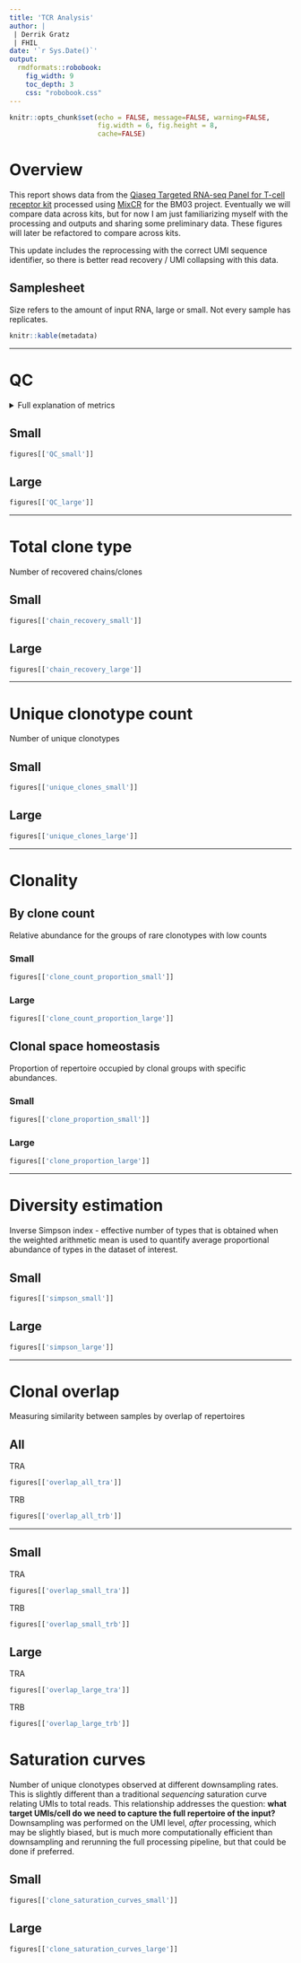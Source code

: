 ```yaml
---
title: 'TCR Analysis'
author: |
 | Derrik Gratz
 | FHIL
date: '`r Sys.Date()`'
output: 
  rmdformats::robobook:
    fig_width: 9
    toc_depth: 3
    css: "robobook.css"
---
```


```r
knitr::opts_chunk$set(echo = FALSE, message=FALSE, warning=FALSE,
                      fig.width = 6, fig.height = 8,
                      cache=FALSE) 
```

# Overview

This report shows data from the [Qiaseq Targeted RNA-seq Panel for T-cell receptor kit](https://www.qiagen.com/us/products/discovery-and-translational-research/next-generation-sequencing/rna-sequencing/t-cell-receptor-sequencing/qiaseq-targeted-rnaseq-panel-for-t-cell-receptor) processed using [MixCR](https://mixcr.com/) for the BM03 project. Eventually we will compare data across kits, but for now I am just familiarizing myself with the processing and outputs and sharing some preliminary data. These figures will later be refactored to compare across kits. 

This update includes the reprocessing with the correct UMI sequence identifier, so there is better read recovery / UMI collapsing with this data. 

## Samplesheet

Size refers to the amount of input RNA, large or small. Not every sample has replicates.

```r
knitr::kable(metadata)
```

***

# QC

<details><summary>Full explanation of metrics</summary>

[Source: MixCR](https://mixcr.com/mixcr/reference/qc-list-of-checks/)

**Successfully aligned reads:**

Sequencing reads that have been accurately mapped to their respective V, D, and J gene segments during the alignment process. This metric is crucial for assessing data quality. Low rate of aligned reads is a strong signal of either wet lab problems or misused analysis settings.

**Off target (non TCR/IG) reads:**

Sequencing reads that do not map on T or B cell receptor gene segments. High rate of off-target reads may be a result of:

* primers mis-annealing to a non-target loci;
* DNA contamination in RNA material;
* other protocol and/or wet lab issues;
* wrong choice of species in analysis settings (e.g. you have a cat library while used a human reference library).

In order to troubleshoot, one can rerun alignment and save not aligned reads into separate files (using --not-aligned-R1 and --not-aligned-R2 options). Then pick a few random non-aligned sequences and BLAST them to identify whether they are coming from contamination / non-target loci or aligned to different species. If there are no BLAST hits, check whether the sequences are artificial (e.g. adapters).

**Reads with no V or J hits:**

Sequencing reads that cover either V or J region but not both of them simultaneously. There might be several reasons for that. One common reason is incorrect orientation of reads, typically caused by some pre-processing of the input data performed before MiXCR. A common example is pre-processing with external tools like MiGEC, which is a legacy tool for handling UMIs and demultiplexing. MiGEC reverse complements one of the reads, thus requiring running MiXCR with -OreadsLayout=Collinear option.

Another reason is a very low sequencing quality in one of the reads when sequencing has completely failed.

Finally, it might be a wrong use of the analysis preset: if the input data is randomly fragmented (RNA-, Exome-Seq, 10x etc.) and the used preset is designed for amplicon libraries, you would see a high percentage here (since with amplicon settings MiXCR drops all reads that do not full cover CDR3 region). So check and use an appropriate preset for fragmented data.
Reads with no barcode

For barcoded data means that barcodes can't be extracted using the specified tag pattern. For custom library preparation protocols, the first thing to check is that a correct tag pattern and/or a correct analysis preset are used. If the library is unstranded, one should use either --tag-parse-unstranded option or change the preset accordingly. Finally, the quality of data may be low, so that tags can't be parsed because of too many sequencing errors.

**Reads dropped in $tag error correction and whitelist:**

Sequencing reads that were dropped along with dropped bad quality barcodes during the UMI sequencing and PCR error correction. The high rate of dropped reads here signals about poor sequencing quality and related issues.
Reads dropped in tags filtering

Sequencing reads that were dropped in barcode filtering. High rate of dropped reads may signal either about poor quality of the library, significant under sequencing, mistakes at library pooling and various other reasons.
Tag groups with no assembling feature

Number of tag groups which do not contain any reads that cover clonotype assembling feature. For amplicon protocols one should expect around zero tag groups with no assembling feature. A high rate here signals about either failed wet lab library preparation or misuse of the analysis settings. A typical scenario of wrong settings is when one specifies full-length VDJRegion as an assembling feature, while either the protocol is not designed for this purpose (i.e. multiplex protocol with primers in frameworks) or short sequencing was used (e.g. 150+150).

**Barcode collisions in clonotype assembly:**

Number of barcodes that resulted in multiple consensus sequences. Typically, one expects that one tag group (e.g. one UMI) results in exactly a single consensus sequence, so that the sequences with the same UMI are highly similar (within several mismatches or indels coming from PCR and sequencing errors). A tiny fraction of barcodes may result in more than one consensus due to the birth paradox. High collision rate signals about poor barcode diversity related to e.g. too short barcode sequence, protocol design problems or some wet lab issues.

**Unassigned alignments in clonotype assembly:**

Number of alignments that we dropped in clonotype assembly because of the high barcode collision rate. Typically, one expects that the sequences with the same tag group (e.g. UMI) are coming from the same molecule and are highly similar (within several mismatches or indels coming from PCR and sequencing errors). When a single tag group has too many reads with completely different CDR3 sequences, MiXCR will drop them as unreliable. A high rate of unassigned alignments may signal about suboptimal design of the library architecture and preparation protocol. Manual inspection of raw reads will help to debug the exact problem.

**Reads used in clonotypes:**

Percent of the raw sequencing reads used in the resulting clonotypes. For high quality of data prepared with targeted VDJ protocols (either amplicon or fragmented), one expects that a significant percentage of raw sequencing reads are finally used to build clonotypes. Low percent of used clonotypes may signal about various problems, and other QC metrics may help to understand the reason.

**Alignments without assembling feature:**

Number of aligned reads that do not cover clonotype assembling feature. Each amplicon protocol is designed to cover a specific part of the VDJ region, depending on the position of primers. High rate of alignments which do not cover assembling feature specified signals about wrong setting for the assembling feature. The most common reason is that one is trying to extract full-length clonal sequences of the receptors (VDJRegion), but the library is prepared in such a way that it does not cover the full length of the receptor or a short sequencing was used (to cover the full length one at least need 250+250 bp technology).

**Alignments dropped due to low sequence quality:**

Number of aligned sequencing reads that contain low sequencing quality nucleotides inside clonotype assembling feature (e.g. CDR3) and that MiXCR was unable to rescue by assigning to high quality clonotypes in error correction. High rate of such alignments is a clear signal of poor sequencing quality (check sequencing quality reports).

**Alignments clustered in PCR error correction:**

Number of aligned reads used in the clonotypes that were clustered in PCR error correction. Since the background PCR error rate is more or less same for all amplicon protocols, a high rate here would be a signal of misused analysis setting in most cases (for example use of an inappropriate reference library).

**Clonotypes clustered in PCR error correction:**

Number of clonotypes that were clustered in PCR error correction. Since the background PCR error rate is more or less same for all amplicon protocols, a high rate here would be a signal of misused analysis setting in most cases (for example use of a inappropriate reference library).

**Clones dropped in post-filtering:**

Number of clonotypes that were dropped in the post filtering.

**Alignments dropped in clones post-filtering:**

Number of aligned reads that were dropped along with clonotypes in the post filtering.

</details>

## Small 

```r
figures[['QC_small']]
```

## Large

```r
figures[['QC_large']]
```

***

# Total clone type

Number of recovered chains/clones

## Small

```r
figures[['chain_recovery_small']]
```

## Large

```r
figures[['chain_recovery_large']]
```

***

# Unique clonotype count

Number of unique clonotypes

## Small

```r
figures[['unique_clones_small']]
```

## Large

```r
figures[['unique_clones_large']]
```

***

# Clonality

## By clone count

Relative abundance for the groups of rare clonotypes with low counts

### Small

```r
figures[['clone_count_proportion_small']]
```

### Large

```r
figures[['clone_count_proportion_large']]
```

## Clonal space homeostasis

Proportion of repertoire occupied by clonal groups with specific abundances.

### Small

```r
figures[['clone_proportion_small']]
```

### Large

```r
figures[['clone_proportion_large']]
```

***

# Diversity estimation

Inverse Simpson index - effective number of types that is obtained when the weighted arithmetic mean is used to quantify average proportional abundance of types in the dataset of interest.

## Small

```r
figures[['simpson_small']]
```

## Large

```r
figures[['simpson_large']]
```

***

# Clonal overlap

Measuring similarity between samples by overlap of repertoires

## All

:::: {class='fluid-row'}

::: {class='col-md-6'}

TRA

```r
figures[['overlap_all_tra']] 
```

:::

::: {class='col-md-6'}

TRB

```r
figures[['overlap_all_trb']] 
```

:::

::::

***

## Small 

:::: {class='fluid-row'}

::: {class='col-md-6'}

TRA

```r
figures[['overlap_small_tra']] 
```

:::

::: {class='col-md-6'}

TRB

```r
figures[['overlap_small_trb']] 
```

:::

::::

## Large

:::: {class='fluid-row'}

::: {class='col-md-6'}

TRA

```r
figures[['overlap_large_tra']] 
```

:::

::: {class='col-md-6'}

TRB

```r
figures[['overlap_large_trb']] 
```

:::

::::

# Saturation curves

Number of unique clonotypes observed at different downsampling rates. This is slightly different than a traditional *sequencing* saturation curve relating UMIs to total reads. This relationship addresses the question: **what target UMIs/cell do we need to capture the full repertoire of the input?** Downsampling was performed on the UMI level, *after* processing, which may be slightly biased, but is much more computationally efficient than downsampling and rerunning the full processing pipeline, but that could be done if preferred.

## Small

```r
figures[['clone_saturation_curves_small']]
```

## Large

```r
figures[['clone_saturation_curves_large']]
```